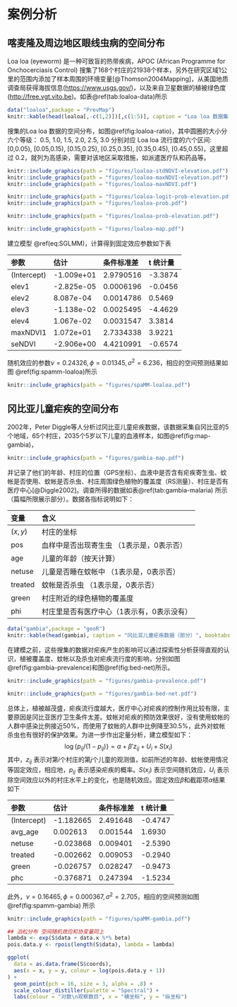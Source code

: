 # 案例分析 {#applications}

## 喀麦隆及周边地区眼线虫病的空间分布

Loa loa (eyeworm) 是一种可致盲的热带疾病，APOC (African Programme for Onchocerciasis Control) 搜集了168个村庄的21938个样本，另外在研究区域1公里的范围内添加了样本周围的环境变量[@Thomson2004Mapping]，从美国地质调查局获得海拔信息(<https://www.usgs.gov/>)，以及来自卫星数据的植被绿色度(<http://free.vgt.vito.be>)。如表\@ref(tab:loaloa-data)所示

```{r loaloa-data,echo=FALSE}
data("loaloa",package = "PrevMap")
knitr::kable(head(loaloa[,-c(1,2)])[,c(1:5)], caption = "Loa loa 数据集（部分）", booktabs = TRUE, longtable = TRUE)
```

搜集的Loa loa 数据的空间分布，如图\@ref(fig:loaloa-ratio)，其中圆圈的大小分六个等级： 0.5, 1.0, 1.5, 2.0, 2.5, 3.0 分别对应 Loa loa 流行度的六个区间: [0,0.05), [0.05,0.15), [0.15,0.25), [0.25,0.35), [0.35,0.45),
[0.45,0.55)，这里超过 0.2，就列为高感染，需要对该地区采取措施，如派遣医疗队和药品等。

```{r,fig.cap="Loa loa 与植被的关系",eval=FALSE}
knitr::include_graphics(path = "figures/loaloa-stdNDVI-elevation.pdf")
knitr::include_graphics(path = "figures/loaloa-maxNDVI-elevation.pdf")
knitr::include_graphics(path = "figures/loaloa-maxNDVI.pdf")
```
```{r,fig.cap="Loa loa 观测到的流行度分布",eval=FALSE}
knitr::include_graphics(path = "figures/loaloa-logit-prob-elevation.pdf")
knitr::include_graphics(path = "figures/loaloa-prob.pdf")
```
```{r,fig.cap="Loa loa流行度与海拔的关系",eval=FALSE}
knitr::include_graphics(path = "figures/loaloa-prob-elevation.pdf")
```
```{r loaloa-ratio,fig.cap="Loa loa 流行度观测结果",out.width="60%"}
knitr::include_graphics(path = "figures/loaloa-map.pdf")
```

建立模型 \@ref(eq:SGLMM)，计算得到固定效应参数如下表

| 参数        | 估计       | 条件标准差 | t 统计量 |
| :---------- | :--------- | :-------- | :------ |
| (Intercept) | -1.009e+01 | 2.9790516 | -3.3874 |
| elev1       | -2.825e-05 | 0.0006196 | -0.0456 |
| elev2       | 8.087e-04  | 0.0014786 | 0.5469  |
| elev3       | -1.138e-02 | 0.0025495 | -4.4629 |
| elev4       | 1.067e-02  | 0.0031547 | 3.3814  |
| maxNDVI1    | 1.072e+01  | 2.7334338 | 3.9221  |
| seNDVI      | -2.906e+00 | 4.4210991 | -0.6574 |

随机效应的参数$\nu = 0.24326,\phi = 0.01345,\sigma^2 = 6.236$，相应的空间预测结果如图 \@ref(fig:spamm-loaloa)所示

```{r spamm-loaloa,fig.cap="Loa loa 数据集上的预测结果"}
knitr::include_graphics(path = "figures/spaMM-loaloa.pdf")
```


## 冈比亚儿童疟疾的空间分布

2002年，Peter Diggle等人分析过冈比亚儿童疟疾数据，该数据采集自冈比亚的5个地域，65个村庄，2035个5岁以下儿童的血液样本，如图\@ref(fig:map-gambia)，

```{r map-gambia,fig.cap="采样的村庄"}
knitr::include_graphics(path = "figures/gambia-map.pdf")
```

并记录了他们的年龄、村庄的位置（GPS坐标）、血液中是否含有疟疾寄生虫、蚊帐是否使用、蚊帐是否杀虫、村庄周围绿色植物的覆盖度（RS测量）、村庄是否有医疗中心[@Diggle2002]。调查所得的数据如表\@ref(tab:gambia-malaria) 所示（篇幅所限展示部分）。数据各指标说明如下：

| 变量 | 含义 |
| :-- | :-- |
| $(x,y)$ | 村庄的坐标 |
| pos | 血样中是否出现寄生虫 （1表示是，0表示否） |
| age | 儿童的年龄（按天计算） |
| netuse | 儿童是否睡在蚊帐中 （1表示是，0表示否） |
| treated | 蚊帐是否杀虫 （1表示是，0表示否） |
| green | 村庄附近的绿色植物的覆盖度 |
| phi | 村庄里是否有医疗中心（1表示有，0表示没有） |

```{r gambia-malaria,echo=FALSE}
data("gambia",package = "geoR")
knitr::kable(head(gambia), caption = "冈比亚儿童疟疾数据（部分）", booktabs = TRUE, longtable = TRUE)
```

在建模之前，这些搜集的数据对疟疾产生的影响可以通过探索性分析获得直观的认识，植被覆盖度、蚊帐以及杀虫对疟疾流行度的影响，分别如图\@ref(fig:gambia-prevalence)和图\@ref(fig:bed-net)所示。

```{r gambia-prevalence, fig.cap="疟疾流行度与村庄周围的植被覆盖度：绿色表示有医疗中心，橘黄色表示没有",out.width="60%"}
knitr::include_graphics(path = "figures/gambia-prevalence.pdf")
```
```{r bed-net, fig.cap = "蚊帐与杀虫对疟疾流行度的影响（是否有蚊帐，蚊帐是否杀虫，RDT 表示快速诊断结果：0 表示没有感染疟疾，1 表示感染疟疾）",out.width="60%"}
knitr::include_graphics(path = "figures/gambia-bed-net.pdf")
```

总体上，植被越茂盛，疟疾流行度越大，医疗中心对疟疾的控制作用比较有限，主要原因是冈比亚医疗卫生条件太差。蚊帐对疟疾的预防效果很好，没有使用蚊帐的人群中感染比例接近50\%，而使用了蚊帐的人群中比例降至30.5\%，此外对蚊帐杀虫也有很好的保护效果。为进一步作出定量分析，建立模型如下：
$$\log\{p_{ij}/(1-p_{ij})\} = \alpha + \beta'z_{ij} + U_{i} + S(x_{i})$$
其中，$z_{ij}$ 表示对第$i$个村庄的第$j$个儿童的观测值，如前所述的年龄、蚊帐使用情况等固定效应，相应地，$p_{ij}$ 表示感染疟疾的概率。$S(x_{i})$ 表示空间随机效应，$U_{i}$ 表示除空间效应以外的村庄水平上的变化，也是随机效应。固定效应$\beta$和截距项$\alpha$结果如下

| 参数        | 估计      | 条件标准差 | t 统计量 |
| :---------- | :-------- | :------- | :------ |
| (Intercept) | -1.182665 | 2.491648 | -0.4747 |
| avg_age     | 0.002613  | 0.001544 | 1.6930  |
| netuse      | -0.023868 | 0.009401 | -2.5390 |
| treated     | -0.002662 | 0.009053 | -0.2940 |
| green       | -0.026757 | 0.028247 | -0.9473 |
| phc         | -0.376871 | 0.247394 | -1.5234 |

此外，$\nu = 0.16465,\phi = 0.000367,\sigma^2 = 2.705$，相应的空间预测如图 \@ref(fig:spamm-gambia) 所示

```{r spamm-gambia,fig.cap="冈比亚儿童疟疾空间分布预测"}
knitr::include_graphics(path = "figures/spaMM-gambia.pdf")
```






```{r,eval=FALSE,echo=FALSE}
## 泊松分布 空间随机效应和协变量同上
lambda <- exp(S$data + data.x %*% beta)
pois.data.y <- rpois(length(S$data), lambda = lambda)

ggplot(
  data = as.data.frame(S$coords),
  aes(x = x, y = y, colour = log(pois.data.y + 1))
) +
  geom_point(pch = 16, size = 3, alpha = .8) +
  scale_colour_distiller(palette = "Spectral") +
  labs(colour = "对数\n观察数目", x = "横坐标", y = "纵坐标")
```
